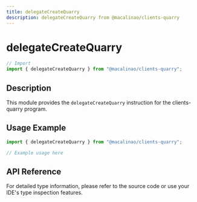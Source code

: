 ```yaml
---
title: delegateCreateQuarry
description: delegateCreateQuarry from @macalinao/clients-quarry
---
```


# delegateCreateQuarry

```typescript
// Import
import { delegateCreateQuarry } from "@macalinao/clients-quarry";
```

## Description

This module provides the `delegateCreateQuarry` instruction for the clients-quarry program.

## Usage Example

```typescript
import { delegateCreateQuarry } from "@macalinao/clients-quarry";

// Example usage here
```

## API Reference

For detailed type information, please refer to the source code or use your IDE's type inspection features.
